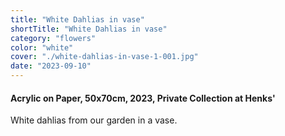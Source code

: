 ```yaml
---
title: "White Dahlias in vase"
shortTitle: "White Dahlias in vase"
category: "flowers"
color: "white"
cover: "./white-dahlias-in-vase-1-001.jpg"
date: "2023-09-10"
---
```

    
#### Acrylic on Paper, 50x70cm, 2023, Private Collection at Henks'
    
White dahlias from our garden in a vase.
